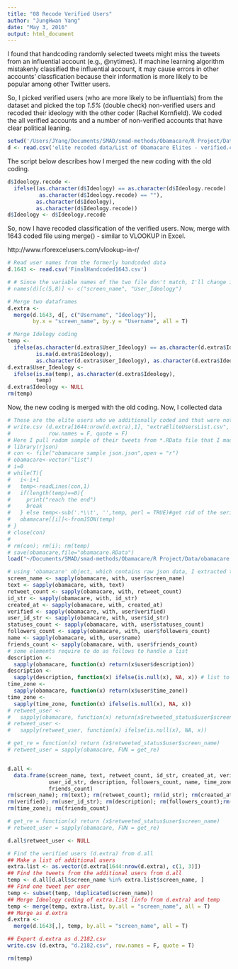 ```yaml
---
title: "08 Recode Verified Users"
author: "JungHwan Yang"
date: "May 3, 2016"
output: html_document
---
```


I found that handcoding randomly selected tweets might miss the tweets from an influential account (e.g., @nytimes). If machine learning algorithm mistakenly classified the influential account, it may cause errors in other accounts' classfication because their information is more likely to be popular among other Twitter users.

So, I picked verified users (who are more likely to be influentials) from the dataset and picked the top *1.5%* (double check) non-verified users and recoded their ideology with the other coder (Rachel Kornfield). We coded the all verified accounts and a number of non-verified accounts that have clear political leaning.

```r
setwd('/Users/JYang/Documents/SMAD/smad-methods/Obamacare/R Project/Data/')
d <- read.csv('elite recoded data/List of Obamacare Elites - verified.csv')
```

The script below describes how I merged the new coding with the old coding.

```r
d$Ideology.recode <- 
  ifelse((as.character(d$Ideology) == as.character(d$Ideology.recode) |
          as.character(d$Ideology.recode) == ""),
         as.character(d$Ideology),
         as.character(d$Ideology.recode))
d$Ideology <- d$Ideology.recode
```

So, now I have recoded classification of the verified users.
Now, merge with 1643 coded file using merge() - similar to VLOOKUP in Excel.

http://www.rforexcelusers.com/vlookup-in-r/

```r
# Read user names from the formerly handcoded data
d.1643 <- read.csv('FinalHandcoded1643.csv')

# # Since the variable names of the two file don't match, I'll change it here.
# names(d)[c(5,8)] <- c("screen_name", "User_Ideology")

# Merge two dataframes
d.extra <- 
  merge(d.1643, d[, c("Username", "Ideology")],
        by.x = "screen_name", by.y = "Username", all = T)

# Merge Idelogy coding
temp <- 
  ifelse(as.character(d.extra$User_Ideology) == as.character(d.extra$Ideology) |
         is.na(d.extra$Ideology),
         as.character(d.extra$User_Ideology), as.character(d.extra$Ideology))
d.extra$User_Ideology <- 
  ifelse(is.na(temp), as.character(d.extra$Ideology),
         temp)
d.extra$Ideology <- NULL
rm(temp)
```

Now, the new coding is merged with the old coding. Now, I collected data

```r
# These are the elite users who we additionally coded and that were not in the initial coding set.
# write.csv (d.extra[1644:nrow(d.extra),1], "extraEliteUsersList.csv",
#            row.names = F, quote = F)
# Here I pull radom sample of their tweets from *.RData file that I made using obamacare sample json.json
# library(rjson)
# con <- file("obamacare sample json.json",open = "r")
# obamacare<-vector("list")
# i=0
# while(T){
#   i<-i+1
#   temp<-readLines(con,1)
#   if(length(temp)==0){
#     print("reach the end")
#     break
#   } else temp<-sub('.*\\t', '',temp, perl = TRUE)#get rid of the series ahead of json format
#   obamacare[[i]]<-fromJSON(temp)
# }
# close(con)
# 
# rm(con); rm(i); rm(temp)
# save(obamacare,file="obamacare.RData")
load("~/Documents/SMAD/smad-methods/Obamacare/R Project/Data/obamacare.RData")

# using 'obamacare' object, which contains raw json data, I extracted these properties:
screen_name <- sapply(obamacare, with, user$screen_name)
text <- sapply(obamacare, with, text)
retweet_count <- sapply(obamacare, with, retweet_count)
id_str <- sapply(obamacare, with, id_str)
created_at <- sapply(obamacare, with, created_at)
verified <- sapply(obamacare, with, user$verified)
user_id_str <- sapply(obamacare, with, user$id_str)
statuses_count <- sapply(obamacare, with, user$statuses_count)
followers_count <- sapply(obamacare, with, user$followers_count)
name <- sapply(obamacare, with, user$name)
friends_count <- sapply(obamacare, with, user$friends_count)
# some elements require to do as follows to handle a list
description <-
  sapply(obamacare, function(x) return(x$user$description))
description <- 
  sapply(description, function(x) ifelse(is.null(x), NA, x)) # list to vector
time_zone <-
  sapply(obamacare, function(x) return(x$user$time_zone))
time_zone <- 
  sapply(time_zone, function(x) ifelse(is.null(x), NA, x))
# retweet_user <- 
#   sapply(obamacare, function(x) return(x$retweeted_status$user$screen_name))
# retweet_user <- 
#   sapply(retweet_user, function(x) ifelse(is.null(x), NA, x))

# get_re = function(x) return (x$retweeted_status$user$screen_name)
# retweet_user = sapply(obamacare, FUN = get_re)


d.all <-
  data.frame(screen_name, text, retweet_count, id_str, created_at, verified,
             user_id_str, description, followers_count, name, time_zone,
             friends_count)
rm(screen_name); rm(text); rm(retweet_count); rm(id_str); rm(created_at);
rm(verified); rm(user_id_str); rm(description); rm(followers_count);rm(name);
rm(time_zone); rm(friends_count)

# get_re = function(x) return (x$retweeted_status$user$screen_name)
# retweet_user = sapply(obamacare, FUN = get_re)

d.all$retweet_user <- NULL

# Find the verified users (d.extra) from d.all
## Make a list of additional users
extra.list <- as.vector(d.extra[1644:nrow(d.extra), c(1, 3)])
## Find the tweets from the additional users from d.all
temp <- d.all[d.all$screen_name %in% extra.list$screen_name, ]
## Find one tweet per user
temp <- subset(temp, !duplicated(screen_name)) 
## Merge Ideology coding of extra.list (info from d.extra) and temp
temp <- merge(temp, extra.list, by.all = "screen_name", all = T)
## Merge as d.extra
d.extra <-
  merge(d.1643[,], temp, by.all = "screen_name", all = T)

## Export d.extra as d.2182.csv
write.csv (d.extra, "d.2182.csv", row.names = F, quote = T)

rm(temp)
```
